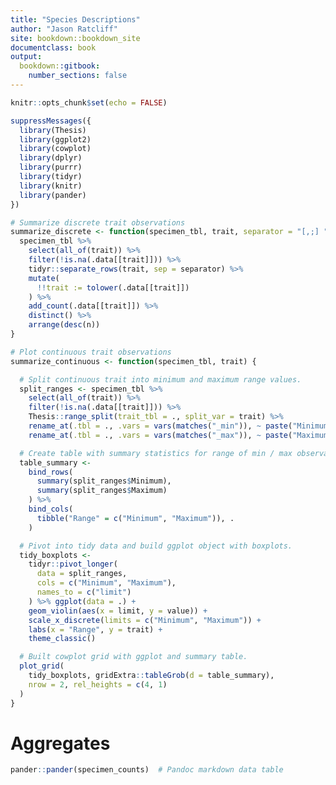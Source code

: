 ```yaml
---
title: "Species Descriptions"
author: "Jason Ratcliff"
site: bookdown::bookdown_site
documentclass: book
output:
  bookdown::gitbook:
    number_sections: false
---
```


```r
knitr::opts_chunk$set(echo = FALSE)
```

```r
suppressMessages({
  library(Thesis)
  library(ggplot2)
  library(cowplot)
  library(dplyr)
  library(purrr)
  library(tidyr)
  library(knitr)
  library(pander)
})

# Summarize discrete trait observations
summarize_discrete <- function(specimen_tbl, trait, separator = "[,;] ") {
  specimen_tbl %>%
    select(all_of(trait)) %>%
    filter(!is.na(.data[[trait]])) %>%
    tidyr::separate_rows(trait, sep = separator) %>%
    mutate(
      !!trait := tolower(.data[[trait]])
    ) %>%
    add_count(.data[[trait]]) %>%
    distinct() %>%
    arrange(desc(n))
}

# Plot continuous trait observations
summarize_continuous <- function(specimen_tbl, trait) {

  # Split continuous trait into minimum and maximum range values.
  split_ranges <- specimen_tbl %>%
    select(all_of(trait)) %>%
    filter(!is.na(.data[[trait]])) %>%
    Thesis::range_split(trait_tbl = ., split_var = trait) %>%
    rename_at(.tbl = ., .vars = vars(matches("_min")), ~ paste("Minimum")) %>%
    rename_at(.tbl = ., .vars = vars(matches("_max")), ~ paste("Maximum"))

  # Create table with summary statistics for range of min / max observations.
  table_summary <-
    bind_rows(
      summary(split_ranges$Minimum),
      summary(split_ranges$Maximum)
    ) %>%
    bind_cols(
      tibble("Range" = c("Minimum", "Maximum")), .
    )

  # Pivot into tidy data and build ggplot object with boxplots.
  tidy_boxplots <-
    tidyr::pivot_longer(
      data = split_ranges,
      cols = c("Minimum", "Maximum"),
      names_to = c("limit")
    ) %>% ggplot(data = .) +
    geom_violin(aes(x = limit, y = value)) +
    scale_x_discrete(limits = c("Minimum", "Maximum")) +
    labs(x = "Range", y = trait) +
    theme_classic()

  # Built cowplot grid with ggplot and summary table.
  plot_grid(
    tidy_boxplots, gridExtra::tableGrob(d = table_summary),
    nrow = 2, rel_heights = c(4, 1)
  )
}

```

# Aggregates {-}

```r
pander::pander(specimen_counts)  # Pandoc markdown data table
```

